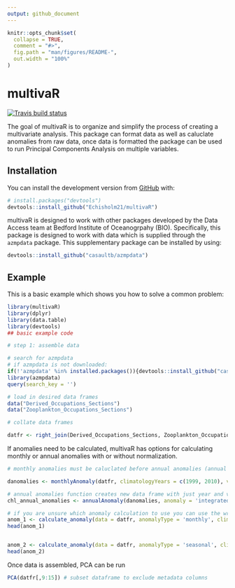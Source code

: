 ```yaml
---
output: github_document
---
```


<!-- README.md is generated from README.Rmd. Please edit that file -->

```r
knitr::opts_chunk$set(
  collapse = TRUE,
  comment = "#>",
  fig.path = "man/figures/README-",
  out.width = "100%"
)
```

# multivaR

<!-- badges: start -->
[![Travis build status](https://travis-ci.com/Echisholm21/multivaR.svg?branch=master)](https://travis-ci.com/Echisholm21/multivaR)
<!-- badges: end -->

The goal of multivaR is to organize and simplify the process of creating a multivariate analysis. This package can format data as well as caluclate anomalies from raw data, once data is formatted the package can be used to run Principal Components Analysis on multiple variables. 

## Installation

You can install  the development version from [GitHub](https://github.com/) with:

``` r
# install.packages("devtools")
devtools::install_github("Echisholm21/multivaR")
```

multivaR is designed to work with other packages developed by the Data Access team at Bedford Institute of Oceanogrpahy (BIO). Specifically, this package is designed to work with data which is supplied through the `azmpdata` package. This supplementary package can be installed by using:

``` r
devtools::install_github("casaultb/azmpdata")
```



## Example

This is a basic example which shows you how to solve a common problem:

```r
library(multivaR)
library(dplyr)
library(data.table)
library(devtools)
## basic example code

# step 1: assemble data

# search for azmpdata
# if azmpdata is not downloaded:
if(!'azmpdata' %in% installed.packages()){devtools::install_github("casaultb/azmpdata")}
library(azmpdata)
query(search_key = '')

# load in desired data frames
data("Derived_Occupations_Sections")
data("Zooplankton_Occupations_Sections")

# collate data frames

datfr <- right_join(Derived_Occupations_Sections, Zooplankton_Occupations_Sections) 

```


If anomalies need to be calculated, multivaR has options for calculating monthly or annual anomalies with or without normalization.

```r
# monthly anomalies must be caluclated before annual anomalies (annual anomaly function simply combines monthly anomalies)

danomalies <- monthlyAnomaly(datfr, climatologyYears = c(1999, 2010), var = 'integrated_chlorophyll_0_100')

# annual anomalies function creates new data frame with just year and variable
chl_annual_anomalies <- annualAnomaly(danomalies, anomaly = 'integrated_chlorophyll_0_100_anomaly')

# if you are unsure which anomaly calculation to use you can use the wrapper function which will select the appropriate method 
anom_1 <- calculate_anomaly(data = datfr, anomalyType = 'monthly', climatologyYears = c(1999, 2010), var = 'integrated_chlorophyll_0_100', normalizedAnomaly = TRUE)
head(anom_1)


anom_2 <- calculate_anomaly(data = datfr, anomalyType = 'seasonal', climatologyYears = c(1999, 2010))
head(anom_2)
```



Once data is assembled, PCA can be run


```r
PCA(datfr[,9:15]) # subset dataframe to exclude metadata columns

```


